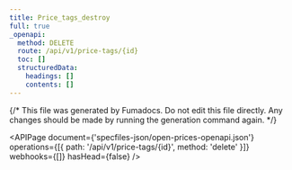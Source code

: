 ```yaml
---
title: Price_tags_destroy
full: true
_openapi:
  method: DELETE
  route: /api/v1/price-tags/{id}
  toc: []
  structuredData:
    headings: []
    contents: []
---
```


{/* This file was generated by Fumadocs. Do not edit this file directly. Any changes should be made by running the generation command again. */}

<APIPage
  document={'specfiles-json/open-prices-openapi.json'}
  operations={[{ path: '/api/v1/price-tags/{id}', method: 'delete' }]}
  webhooks={[]}
  hasHead={false}
/>
